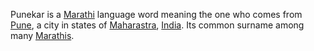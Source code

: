 Punekar is a [[Marathi]] language word meaning the one who comes from [[Pune]], a city in states of [[Maharastra]], [[India]]. Its common surname among many [[Marathis]].


{{stub}}
{{Uncategorized|date=September 2007}}